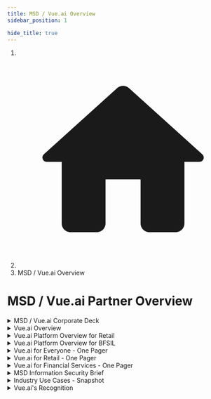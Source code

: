 ```yaml
---
title: MSD / Vue.ai Overview
sidebar_position: 1

hide_title: true
---
```


<head>
  <title>MSD / Vue.ai Partner Overview</title>
  <meta name="description" content="" />
  <meta name="robots" content="noindex, nofollow" />
</head>

<nav aria-label="breadcrumb" class="w-max">
  <ol class="bg-blue-gray-50 flex w-full flex-wrap items-center rounded-md bg-opacity-60 px-4 py-2">
    <li class="text-blue-gray-900 hover:text-light-blue-500 flex cursor-pointer items-center font-sans text-sm font-normal leading-normal antialiased transition-colors duration-300">
      <li class="breadcrumbs__item">
        <a aria-label="Home page" class="breadcrumbs__link" href="/partners/">
          <svg
            viewBox="0 0 24 24"
            class="breadcrumbHomeIcon_node_modules-@docusaurus-theme-classic-lib-theme-DocBreadcrumbs-Items-Home-styles-module"
          >
            <path
              d="M10 19v-5h4v5c0 .55.45 1 1 1h3c.55 0 1-.45 1-1v-7h1.7c.46 0 .68-.57.33-.87L12.67 3.6c-.38-.34-.96-.34-1.34 0l-8.36 7.53c-.34.3-.13.87.33.87H5v7c0 .55.45 1 1 1h3c.55 0 1-.45 1-1z"
              fill="currentColor"
            ></path>
          </svg>
        </a>
      </li>
      <li class="breadcrumbs__item">MSD / Vue.ai Overview</li>
    </li>
  </ol>
</nav>

<h1 class="partner-title">MSD / Vue.ai Partner Overview</h1>
<div class="partner-details">
  <details>
    <summary>MSD / Vue.ai Corporate Deck</summary>
    <p>
      <a
        href="https://go.vue.ai/hubfs/Partner%20Enablement/MSD_Vue.ai%20Overview/MSD_Vue.ai%20Corporate%20Overview.pdf"
        target="_blank"
      >
        <img src="/pdf.png" width="20" align="center" /> Snapshot describing Mad
        Street Den's mission, founding team, core offerings and some highlights
      </a>
    </p>
  </details>
  <details>
    <summary>Vue.ai Overview</summary>
    <p>
      <a
        href="https://go.vue.ai/hubfs/Partner%20Enablement/MSD_Vue.ai%20Overview/Vue.ai%20Overview.pdf"
        target="_blank"
      >
        <img src="/pdf.png" width="20" align="center" /> An expansion of the
        corporate snapshot with detailing about the platform, its architecture
        and Vue.ai Hotstart applications
      </a>
    </p>
  </details>
  <details>
    <summary>Vue.ai Platform Overview for Retail</summary>
    <p>
      <a
        href="https://go.vue.ai/hubfs/Partner%20Enablement/MSD_Vue.ai%20Overview/Vue.ai%20Platform%20Overview%20for%20Retail.pdf"
        target="_blank"
      >
        <img src="/pdf.png" width="20" align="center" /> Detailed overview of
        the Vue.ai platform, with a focus on the solutions available for retail
        industry
      </a>
    </p>
  </details>
  <details>
    <summary>Vue.ai Platform Overview for BFSIL</summary>
    <p>
      <a
        href="https://go.vue.ai/hubfs/Partner%20Enablement/MSD_Vue.ai%20Overview/Vue.ai%20Platform%20Overview%20for%20BFSI.pdf"
        target="_blank"
      >
        <img src="/pdf.png" width="20" align="center" /> Detailed overview of
        the Vue.ai platform, with a focus on the solutions available for
        banking, financial services, & insurance industries (BFSI)
      </a>
    </p>
  </details>
  <details>
    <summary>Vue.ai for Everyone - One Pager</summary>
    <p>
      <a
        href="https://go.vue.ai/hubfs/Partner%20Enablement/MSD_Vue.ai%20Overview/Vue.ai%20for%20Everyone_One%20Pager.pdf"
        target="_blank"
      >
        <img src="/pdf.png" width="20" align="center" /> One page snapshot of
        Vue.ai - the Enterprise AI stack for everyone
      </a>
    </p>
  </details>
  <details>
    <summary>Vue.ai for Retail - One Pager</summary>
    <p>
      <a
        href="https://go.vue.ai/hubfs/Partner%20Enablement/MSD_Vue.ai%20Overview/Vue.ai%20for%20Retail_One%20Pager%20.pdf"
        target="_blank"
      >
        <img src="/pdf.png" width="20" align="center" /> One page snapshot of
        Vue.ai for retail
      </a>
    </p>
  </details>
  <details>
    <summary>Vue.ai for Financial Services - One Pager</summary>
    <p>
      <a
        href="https://go.vue.ai/hubfs/Partner%20Enablement/MSD_Vue.ai%20Overview/Vue.ai%20for%20Financial%20Services_One%20Pager.pdf"
        target="_blank"
      >
        <img src="/pdf.png" width="20" align="center" /> One page snapshot of
        Vue.ai for financial services
      </a>
    </p>
  </details>
  <details>
    <summary>MSD Information Security Brief</summary>
    <p>
      <a
        href="https://go.vue.ai/hubfs/Partner%20Enablement/MSD_Vue.ai%20Overview/MSD%20Information%20Security%20Brief.pdf"
        target="_blank"
      >
        <img src="/pdf.png" width="20" align="center" /> One page snapshot of An
        overview of MSD’s data security policies and certifications, as part of
        our platform architecture and deployment
      </a>
    </p>
  </details>
  <details>
    <summary>Industry Use Cases - Snapshot</summary>
    <p>
      Single view snapshots of the world of use cases powered across Fashion
      Retail, Consumer Goods Retail, Financial Services & Insurance
    </p>
    <ul>
      <li>
        <a
          href="https://go.vue.ai/hubfs/Partner%20Enablement/MSD_Vue.ai%20Overview/Vue.ai%20Use%20Cases%20by%20Industry/Fashion%20&%20Home%20Goods%20Usecases.pdf"
          target="_blank"
        >
          <img src="/pdf.png" width="20" align="center" /> Fashion & Home Goods
        </a>
      </li>
      <li>
        <a
          href="https://go.vue.ai/hubfs/Partner%20Enablement/MSD_Vue.ai%20Overview/Vue.ai%20Use%20Cases%20by%20Industry/CPG%20Usecases.pdf"
          target="_blank"
        >
          <img src="/pdf.png" width="20" align="center" /> CPG
        </a>
      </li>
      <li>
        <a
          href="https://go.vue.ai/hubfs/Partner%20Enablement/MSD_Vue.ai%20Overview/Vue.ai%20Use%20Cases%20by%20Industry/Financial%20Services%20Usecases.pdf"
          target="_blank"
        >
          <img src="/pdf.png" width="20" align="center" /> Financial Services
        </a>
      </li>
      <li>
        <a
          href="https://go.vue.ai/hubfs/Partner%20Enablement/MSD_Vue.ai%20Overview/Vue.ai%20Use%20Cases%20by%20Industry/Insurance%20Usecases.pdf"
          target="_blank"
        >
          <img src="/pdf.png" width="20" align="center" /> Insurance
        </a>
      </li>
    </ul>
  </details>
  <details>
    <summary>Vue.ai's Recognition</summary>
    <p>
      <a
        href="https://go.vue.ai/hubfs/Partner%20Enablement/MSD_Vue.ai%20Overview/Gartner%20&%20G2%20awards.pdf"
        target="_blank"
      >
        <img src="/pdf.png" width="20" align="center" /> Vue.ai's recognition from G2, Gartner etc.
      </a>
    </p>
  </details>
</div>
